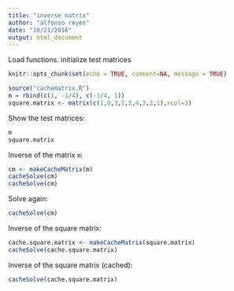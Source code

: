 ```yaml
---
title: "inverse matrix"
author: "alfonso reyes"
date: "10/21/2016"
output: html_document
---
```

Load functions.
initialize test matrices
```r
knitr::opts_chunk$set(echo = TRUE, comment=NA, message = TRUE)
```
```r
source("cachematrix.R")
m = rbind(c(1, -1/4), c(-1/4, 1)) 
square.matrix <- matrix(c(1,0,3,2,2,4,3,2,1),ncol=3)
```

Show the test matrices:
```r
m
square.matrix
```

Inverse of the matrix `m`:
```r
cm <- makeCacheMatrix(m)
cacheSolve(cm)
cacheSolve(cm)

```

Solve again:
```r
cacheSolve(cm)
```


Inverse of the square matrix:
```r
cache.square.matrix <- makeCacheMatrix(square.matrix)
cacheSolve(cache.square.matrix)
```

Inverse of the square matrix (cached):
```r
cacheSolve(cache.square.matrix)
```


